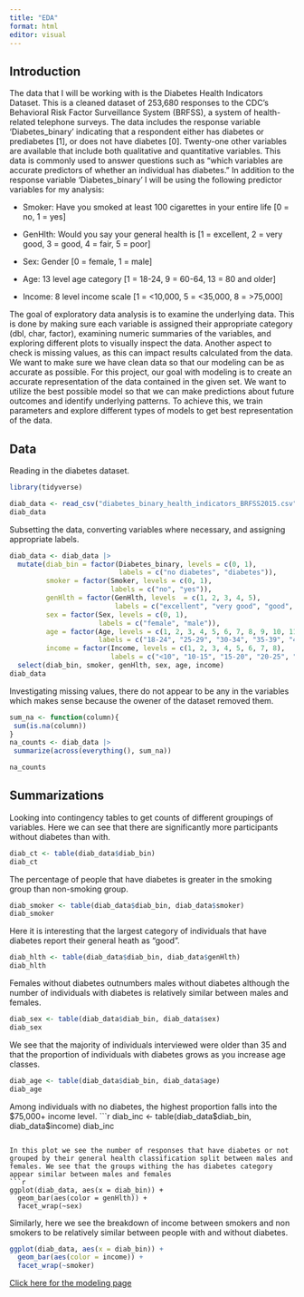 ```yaml
---
title: "EDA"
format: html
editor: visual
---
```


## Introduction

The data that I will be working with is the Diabetes Health Indicators Dataset. This is a cleaned dataset of 253,680 responses to the CDC's Behavioral Risk Factor Surveillance System (BRFSS), a system of health-related telephone surveys. The data includes the response variable 'Diabetes_binary' indicating that a respondent either has diabetes or prediabetes [1], or does not have diabetes [0]. Twenty-one other variables are available that include both qualitative and quantitative variables. This data is commonly used to answer questions such as "which variables are accurate predictors of whether an individual has diabetes." In addition to the response variable 'Diabetes_binary' I will be using the following predictor variables for my analysis:

- Smoker: Have you smoked at least 100 cigarettes in your entire life [0 = no, 1 = yes]

- GenHlth: Would you say your general health is [1 = excellent, 2 = very good, 3 = good, 4 = fair, 5 = poor]

- Sex: Gender [0 = female, 1 = male]

- Age: 13 level age category [1 = 18-24, 9 = 60-64, 13 = 80 and older]

- Income: 8 level income scale [1 = <10,000, 5 = <35,000, 8 = >75,000]


The goal of exploratory data analysis is to examine the underlying data. This is done by making sure each variable is assigned their appropriate category (dbl, char, factor), examining numeric summaries of the variables, and exploring different plots to visually inspect the data. Another aspect to check is missing values, as this can impact results calculated from the data. We want to make sure we have clean data so that our modeling can be as accurate as possible. For this project, our goal with modeling is to create an accurate representation of the data contained in the given set. We want to utilize the best possible model so that we can make predictions about future outcomes and identify underlying patterns. To achieve this, we train parameters and explore different types of models to get best representation of the data. 


## Data

Reading in the diabetes dataset. 
```r
library(tidyverse)

diab_data <- read_csv("diabetes_binary_health_indicators_BRFSS2015.csv")
diab_data
```

Subsetting the data, converting variables where necessary, and assigning appropriate labels.
```r
diab_data <- diab_data |>
  mutate(diab_bin = factor(Diabetes_binary, levels = c(0, 1),
                           labels = c("no diabetes", "diabetes")),
         smoker = factor(Smoker, levels = c(0, 1), 
                         labels = c("no", "yes")),
         genHlth = factor(GenHlth, levels  = c(1, 2, 3, 4, 5), 
                          labels = c("excellent", "very good", "good", "fair", "poor")),
         sex = factor(Sex, levels = c(0, 1), 
                      labels = c("female", "male")),
         age = factor(Age, levels = c(1, 2, 3, 4, 5, 6, 7, 8, 9, 10, 11, 12, 13), 
                      labels = c("18-24", "25-29", "30-34", "35-39", "40-44", "45-49", "50-54", "55-59", "60-64", "65-69", "70-74", "75-79", "80+")),
         income = factor(Income, levels = c(1, 2, 3, 4, 5, 6, 7, 8),
                         labels = c("<10", "10-15", "15-20", "20-25", "25-35", "35-50", "50-75", "75+"))) |>
  select(diab_bin, smoker, genHlth, sex, age, income) 
diab_data
```

Investigating missing values, there do not appear to be any in the variables which makes sense because the owener of the dataset removed them.
```r
sum_na <- function(column){
 sum(is.na(column))
}
na_counts <- diab_data |>
 summarize(across(everything(), sum_na))

na_counts
```

## Summarizations

Looking into contingency tables to get counts of different groupings of variables. Here we can see that there are significantly more participants without diabetes than with. 
```r
diab_ct <- table(diab_data$diab_bin)
diab_ct
```

The percentage of people that have diabetes is greater in the smoking group than non-smoking group.
```r
diab_smoker <- table(diab_data$diab_bin, diab_data$smoker)
diab_smoker
```

Here it is interesting that the largest category of individuals that have diabetes report their general heath as "good".
```r
diab_hlth <- table(diab_data$diab_bin, diab_data$genHlth)
diab_hlth
```

Females without diabetes outnumbers males without diabetes although the number of individuals with diabetes is relatively similar between males and females.
```r
diab_sex <- table(diab_data$diab_bin, diab_data$sex)
diab_sex
```

We see that the majority of individuals interviewed were older than 35 and that the proportion of individuals with diabetes grows as you increase age classes. 
```r
diab_age <- table(diab_data$diab_bin, diab_data$age)
diab_age
```

Among individuals with no diabetes, the highest proportion falls into the $75,000+ income level. 
```r
diab_inc <- table(diab_data$diab_bin, diab_data$income)
diab_inc
```

In this plot we see the number of responses that have diabetes or not grouped by their general health classification split between males and females. We see that the groups withing the has diabetes category appear similar between males and females
```r
ggplot(diab_data, aes(x = diab_bin)) +
  geom_bar(aes(color = genHlth)) +
  facet_wrap(~sex)
```

Similarly, here we see the breakdown of income between smokers and non smokers to be relatively similar between people with and without diabetes.
```r
ggplot(diab_data, aes(x = diab_bin)) +
  geom_bar(aes(color = income)) +
  facet_wrap(~smoker)
```


[Click here for the modeling page](Modeling.html) 